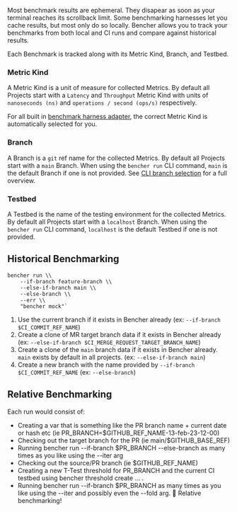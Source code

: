 Most benchmark results are ephemeral.
They disapear as soon as your terminal reaches its scrollback limit.
Some benchmarking harnesses let you cache results, but most only do so locally.
Bencher allows you to track your benchmarks from both local and CI runs and compare against historical results.

Each Benchmark is tracked along with its Metric Kind, Branch, and Testbed.

### Metric Kind
A Metric Kind is a unit of measure for collected Metrics.
By default all Projects start with a `Latency` and `Throughput` Metric Kind
with units of `nanoseconds (ns)` and `operations / second (ops/s)` respectively.

For all built in [benchmark harness adapter](/docs/explanation/adapters),
the correct Metric Kind is automatically selected for you.

### Branch
A Branch is a `git` ref name for the collected Metrics.
By default all Projects start with a `main` Branch.
When using the `bencher run` CLI command, `main` is the default Branch if one is not provided.
See [CLI branch selection](docs/explanation/cli-branch-selection) for a full overview.

### Testbed
A Testbed is the name of the testing environment for the collected Metrics.
By default all Projects start with a `localhost` Branch.
When using the `bencher run` CLI command, `localhost` is the default Testbed if one is not provided.

## Historical Benchmarking

```
bencher run \\
    --if-branch feature-branch \\
    --else-if-branch main \\
    --else-branch \\
    --err \\
    "bencher mock"`
```

1. Use the current branch if it exists in Bencher already (ex: `--if-branch $CI_COMMIT_REF_NAME`)
1. Create a clone of MR target branch data if it exists in Bencher already (ex: `--else-if-branch $CI_MERGE_REQUEST_TARGET_BRANCH_NAME`)
1. Create a clone of the `main` branch data if it exists in Bencher already. `main` exists by default in all projects. (ex: `--else-if-branch main`)
1. Create a new branch with the name provided by `--if-branch $CI_COMMIT_REF_NAME` (ex: `--else-branch`)

## Relative Benchmarking


Each run would consist of:
- Creating a var that is something like the PR branch name + current date or hash etc (ie PR_BRANCH=$GITHUB_REF_NAME-13-feb-23-12-00)
- Checking out the target branch for the PR (ie main/$GITHUB_BASE_REF)
- Running bencher run --if-branch $PR_BRANCH --else-branch as many times as you like using the --iter arg
- Checking out the source/PR branch (ie $GITHUB_REF_NAME)
- Creating a new T-Test threshold for PR_BRANCH and the current CI testbed using bencher threshold create ...  . 
- Running bencher run --if-branch $PR_BRANCH as many times as you like using the --iter and possibly even the --fold arg.
:tada: Relative benchmarking!